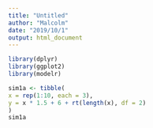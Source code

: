 ```yaml
---
title: "Untitled"
author: "Malcolm"
date: "2019/10/1"
output: html_document
---
```

```r
library(dplyr)
library(ggplot2)
library(modelr)
```




```r
sim1a <- tibble(
x = rep(1:10, each = 3),
y = x * 1.5 + 6 + rt(length(x), df = 2)
)
sim1a



```

